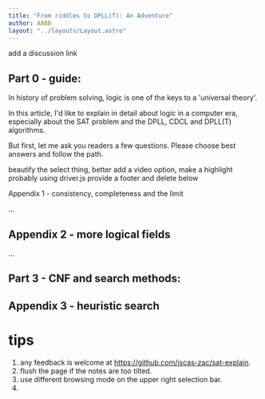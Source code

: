 ```yaml
---
title: "From riddles to DPLL(T): An Adventure"
author: AABB
layout: "../layouts/Layout.astro"
---
```



<TodoModal>
add a discussion link
</TodoModal>

## Part 0 - guide:

In history of problem solving, logic is one of the keys to a 'universal theory'.

In this article, I'd like to explain in detail about logic in a computer era, especially
about the SAT problem and the DPLL, CDCL and DPLL(T) algorithms.

But first, let me ask you readers a few questions. Please choose best answers and
follow the path.

<TodoModal>
beautify the select thing, better add a video option, make a highlight
probably using driver.js
</TodoModal>

<TodoModal>
provide a footer and delete below
</TodoModal>


Appendix 1 - consistency, completeness and the limit

...



## Appendix 2 - more logical fields

...

## Part 3 - CNF and search methods:

## Appendix 3 - heuristic search

# tips

1. any feedback is welcome at https://github.com/iscas-zac/sat-explain.
2. flush the page if the notes are too tilted.
3. use <Highlighter target="mode" bare="true" description="oops, you found me?">
different browsing mode </Highlighter>
on the upper right selection bar.
4. 
